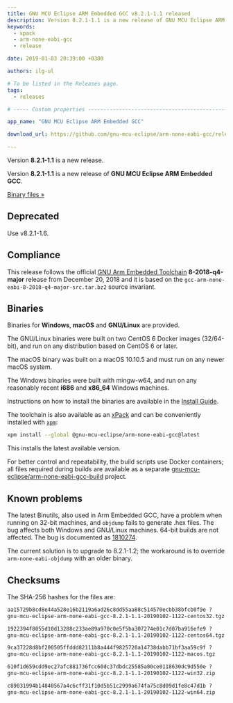 ```yaml
---
title: GNU MCU Eclipse ARM Embedded GCC v8.2.1-1.1 released
description: Version 8.2.1-1.1 is a new release of GNU MCU Eclipse ARM Embedded GCC.
keywords:
  - xpack
  - arm-none-eabi-gcc
  - release

date: 2019-01-03 20:39:00 +0300

authors: ilg-ul

# To be listed in the Releases page.
tags:
  - releases

# ----- Custom properties -----------------------------------------------------

app_name: "GNU MCU Eclipse ARM Embedded GCC"

download_url: https://github.com/gnu-mcu-eclipse/arm-none-eabi-gcc/releases/tag/v8.2.1-1.1/

---
```


<head>
  <title>{frontMatter.title}</title>
  <meta property="og:title" content={frontMatter.title} />
</head>

Version **8.2.1-1.1** is a new release.

<!-- truncate -->

Version **8.2.1-1.1** is a new release of **GNU MCU Eclipse ARM Embedded GCC**.

<!-- truncate -->

<p><a href={frontMatter.download_url}>Binary files »</a></p>

## Deprecated

Use v8.2.1-1.6.

## Compliance

This release follows the official
[GNU Arm Embedded Toolchain](https://developer.arm.com/open-source/gnu-toolchain/gnu-rm)
**8-2018-q4-major** release from December 20, 2018 and it is based on the
`gcc-arm-none-eabi-8-2018-q4-major-src.tar.bz2` source invariant.

## Binaries

Binaries for **Windows**, **macOS** and **GNU/Linux** are provided.

The GNU/Linux binaries were built on two CentOS 6 Docker images (32/64-bit),
and run on any distribution based on CentOS 6 or later.

The macOS binary was built on a macOS 10.10.5 and must run on any newer
macOS system.

The Windows binaries were built with mingw-w64, and run on any reasonably
recent **i686** and **x86_64** Windows machines.

Instructions on how to install the binaries are available in the [Install Guide](/docs/install/).

The toolchain is also available as an
[xPack](https://www.npmjs.com/package/@gnu-mcu-eclipse/arm-none-eabi-gcc)
and can be conveniently installed with
[`xpm`](https://www.npmjs.com/package/xpm):

```sh
xpm install --global @gnu-mcu-eclipse/arm-none-eabi-gcc@latest
```

This installs the latest available version.

For better control and repeatability, the build scripts use Docker containers;
all files required during builds are available as a separate
[gnu-mcu-eclipse/arm-none-eabi-gcc-build](https://github.com/gnu-mcu-eclipse/arm-none-eabi-gcc-build)
project.

## Known problems

The latest Binutils, also used in Arm Embedded GCC, have a problem when running on 32-bit machines, and `objdump` fails to generate .hex files. The bug affects both Windows and GNU/Linux machines. 64-bit builds are not affected. The bug is documented as [1810274](https://bugs.launchpad.net/gcc-arm-embedded/+bug/1810274).

The current solution is to upgrade to 8.2.1-1.2; the workaround is to
override `arm-none-eabi-objdump` with an older binary.

## Checksums

The SHA-256 hashes for the files are:

```txt
aa15729b8cd8e44a528e16b2119a6ad26c8dd55aa88c514570ecbb38bfcb0f9e ?
gnu-mcu-eclipse-arm-none-eabi-gcc-8.2.1-1.1-20190102-1122-centos32.tgz

1922394f8055d10d13288c233ae89a970c0e5f5ba307274e01c7d07ba916efe9 ?
gnu-mcu-eclipse-arm-none-eabi-gcc-8.2.1-1.1-20190102-1122-centos64.tgz

9ca37228d8bf200505ffddd82111b8a444f9825720a14738dabb71bf3aa59c9f ?
gnu-mcu-eclipse-arm-none-eabi-gcc-8.2.1-1.1-20190102-1122-macos.tgz

610f1d659cdd9ec27afc881736fcc60dc37dbdc25585a00ce0118630dc9d550e ?
gnu-mcu-eclipse-arm-none-eabi-gcc-8.2.1-1.1-20190102-1122-win32.zip

c89031994b14840567a4c6cff31f10d5b51c2999a674fa75c8d09d1fe8c47d1b ?
gnu-mcu-eclipse-arm-none-eabi-gcc-8.2.1-1.1-20190102-1122-win64.zip
```
